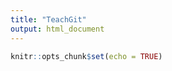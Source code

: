 ```yaml
---
title: "TeachGit"
output: html_document
---
```


```r
knitr::opts_chunk$set(echo = TRUE)
```
